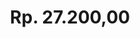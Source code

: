 ---
title: "Rp. 27.200,00"
publishedAt: "https://s.shopee.co.id/5Kx0MA7f58"
summary: "Crochet Rose Headband"
images:
  - "/images/projects/products/Crochet rose headband.jpeg"
---